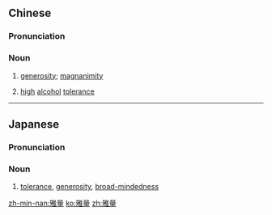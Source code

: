 ==Chinese==
{{zh-forms}}

===Pronunciation===
{{zh-pron
|m=yǎliàng
|c=ngaa5 loeng6
|mn=qz,tw,xm:ngá-liōng/zz:ngée-liāng/tw:ngá-liāng
|cat=n
}}

===Noun===
{{zh-noun}}

# {{lb|zh|honorific}} [[generosity]]; [[magnanimity]]
# {{lb|zh|honorific}} [[high]] [[alcohol]] [[tolerance]]

----

==Japanese==
{{ja-kanjitab|が|りょう|yomi=on}}

===Pronunciation===
{{ja-pron|がりょう|y=o}}

===Noun===
{{ja-noun|がりょう}}

# [[tolerance]], [[generosity]], [[broad-mindedness]]
#: {{ja-usex|雅量のある人|がりょう の ある ひと|a good-natured person}}

[[zh-min-nan:雅量]]
[[ko:雅量]]
[[zh:雅量]]